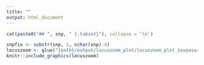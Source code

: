 ```yaml
---
title: ""
output: html_document
---
```


``` r
cat(paste0("## ", snp, " {.tabset}"), collapse = '\n')
```

```r
snpfix <- substr(snp, 1, nchar(snp)-4)
locuszoom <- glue("{path}/output/locuszoom_plot/locuszoom_plot_{exposure}_{hrc_version}_{method}_{snpfix}.png")
knitr::include_graphics(locuszoom)
```